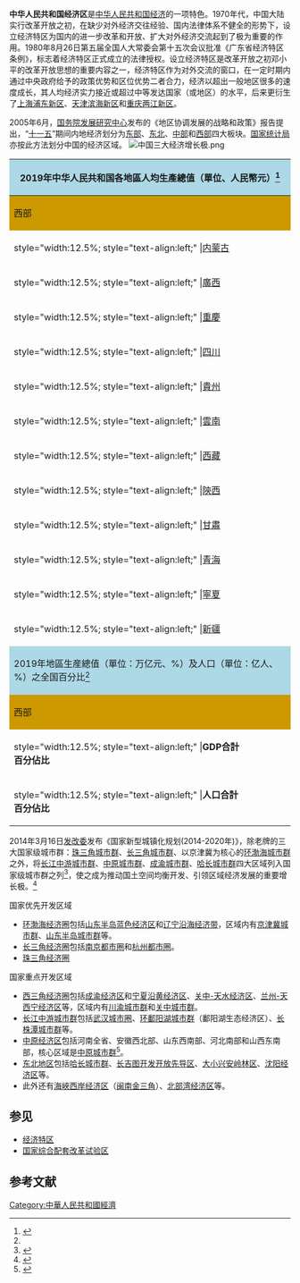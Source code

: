 '''中华人民共和国经济区'''是[[中华人民共和国经济|中华人民共和国经济]]的一项特色。1970年代，中国大陆实行改革开放之初，在缺少对外经济交往经验、国内法律体系不健全的形势下，设立经济特区为国内的进一步改革和开放、扩大对外经济交流起到了极为重要的作用。1980年8月26日第五届全国人大常委会第十五次会议批准《广东省经济特区条例》，标志着经济特区正式成立的法律授权。设立经济特区是改革开放之初邓小平的改革开放思想的重要内容之一，经济特区作为对外交流的窗口，在一定时期内通过中央政府给予的政策优势和区位优势二者合力，经济以超出一般地区很多的速度成长，其人均经济实力接近或超过中等发达国家（或地区）的水平，后来更衍生了[[上海浦东新区|上海浦东新区]]、[[天津滨海新区|天津滨海新区]]和[[重庆|重庆]][[两江新区|两江新区]]。

2005年6月，[[国务院发展研究中心|国务院发展研究中心]]发布的《地区协调发展的战略和政策》报告提出，“[[十一五|十一五]]”期间内地经济划分为[[中国东部经济区|东部]]、[[中国东北地区|东北]]、[[中国中部经济区|中部]]和[[中国西部经济区|西部]]四大板块。[[国家统计局|国家统计局]]亦按此方法划分中国的经济区域。
[[File:中国三大经济增长极.png|thumb]]
{| class="wikitable " 
!style="background-color:lightblue;" colspan="16"|2019年中华人民共和国各地區人均生產總值（單位、人民幣元）<ref name=":0">{{Cite web|title=中華人民共和国国家統計局『中国統計年鑑2020年版』表3-9地区生产总值（2019年）|url=http://www.stats.gov.cn/tjsj/ndsj/2020/indexch.htm|accessdate=2021-09-19|archive-url=https://web.archive.org/web/20210514184044/http://www.stats.gov.cn/tjsj/ndsj/2020/indexch.htm|archive-date=2021-05-14|dead-url=}}</ref>
|-
!colspan="2" style="text-align:center;" style="background-color:#cc9900;" |西部
!colspan="2" style="text-align:center;" style="background-color:#FFFF00;"|中部
!colspan="2" style="text-align:center;" style="background-color:lightgreen;"|東部
!colspan="2" style="text-align:center;" style="background-color:lightpink;"|東北
|-
| style="width:12.5%; style="text-align:left;" |[[内蒙古|内蒙古]]
| style="width:12.5%; style="text-align:right;" |67,851
| style="width:12.5%; style="text-align:left;" |[[山西省|山西]]
| style="width:12.5%; style="text-align:right;" |45,724
| style="width:12.5%; style="text-align:left;" |[[北京市|北京]]
| style="width:12.5%; style="text-align:right;" |164,220
| style="width:12.5%; style="text-align:left;" |[[遼寧省|遼寧]]
| style="width:12.5%; style="text-align:right;" |57,191
|-
| style="width:12.5%; style="text-align:left;" |[[廣西壮族自治区|廣西]]
| style="width:12.5%; style="text-align:right;" |42,964
| style="width:12.5%; style="text-align:left;" |[[河南省|河南]]
| style="width:12.5%; style="text-align:right;" |56,388
| style="width:12.5%; style="text-align:left;" |[[天津市|天津]]
| style="width:12.5%; style="text-align:right;" |90,371
| style="width:12.5%; style="text-align:left;" |[[吉林省|吉林]]
| style="width:12.5%; style="text-align:right;" |43,475
|-
| style="width:12.5%; style="text-align:left;" |[[重慶市|重慶]]
| style="width:12.5%; style="text-align:right;" |75,828
| style="width:12.5%; style="text-align:left;" |[[江西省|江西]]
| style="width:12.5%; style="text-align:right;" |53,164
| style="width:12.5%; style="text-align:left;" |[[河北省|河北]]
| style="width:12.5%; style="text-align:right;" |46,348
| style="width:12.5%; style="text-align:left;" |[[黑龍江省|黑龍江]]
| style="width:12.5%; style="text-align:right;" |36,183
|-
| style="width:12.5%; style="text-align:left;" |[[四川省|四川]]
| style="width:12.5%; style="text-align:right;" |55,774
| style="width:12.5%; style="text-align:left;" |[[安徽省|安徽]]
| style="width:12.5%; style="text-align:right;" |58,496
| style="width:12.5%; style="text-align:left;" |[[山東省|山東]]
| style="width:12.5%; style="text-align:right;" |70,653
| style="width:12.5%; style="text-align:left;" rowspan="9" colspan="2"|
|-
| style="width:12.5%; style="text-align:left;" |[[貴州省|貴州]]
| style="width:12.5%; style="text-align:right;" |46,433
| style="width:12.5%; style="text-align:left;" |[[湖北省|湖北]]
| style="width:12.5%; style="text-align:right;" |77,387
| style="width:12.5%; style="text-align:left;" |[[上海市|上海]]
| style="width:12.5%; style="text-align:right;" |157,279
|-
| style="width:12.5%; style="text-align:left;" |[[雲南省|雲南]]
| style="width:12.5%; style="text-align:right;" |47,944
| style="width:12.5%; style="text-align:left;" |[[湖南省|湖南]]
| style="width:12.5%; style="text-align:right;" |57,540
| style="width:12.5%; style="text-align:left;" |[[江蘇省|江蘇]]
| style="width:12.5%; style="text-align:right;" |123,607
|-
| style="width:12.5%; style="text-align:left;" |[[西藏|西藏]]
| style="width:12.5%; style="text-align:right;" |48,902
| style="width:12.5%; style="text-align:left;" rowspan="6" colspan="2"|
| style="width:12.5%; style="text-align:left;" |[[浙江省|浙江]]
| style="width:12.5%; style="text-align:right;" |107,624
|-
| style="width:12.5%; style="text-align:left;" |[[陝西省|陝西]]
| style="width:12.5%; style="text-align:right;" |66,644
| style="width:12.5%; style="text-align:left;" |[[福建省|福建]]
| style="width:12.5%; style="text-align:right;" |107,139
|-
| style="width:12.5%; style="text-align:left;" |[[甘肅省|甘肅]]
| style="width:12.5%; style="text-align:right;" |32,994
| style="width:12.5%; style="text-align:left;" |[[廣東省|廣東]]
| style="width:12.5%; style="text-align:right;" |94,172
|-
| style="width:12.5%; style="text-align:left;" |[[青海省|青海]]
| style="width:12.5%; style="text-align:right;" |48,981
| style="width:12.5%; style="text-align:left;" |[[海南省|海南]]
| style="width:12.5%; style="text-align:right;" |56,507
|-
| style="width:12.5%; style="text-align:left;" |[[寧夏回族自治区|寧夏]]
| style="width:12.5%; style="text-align:right;" |54,217
| style="width:12.5%; style="text-align:left;" rowspan="2" colspan="2"|
|-
| style="width:12.5%; style="text-align:left;" |[[新疆|新疆]]
| style="width:12.5%; style="text-align:right;" |54,280
|-
! style="background-color:lightblue;" colspan="16"|2019年地區生産總值（單位：万亿元、%）及人口（單位：亿人、%）之全国百分比<ref name=":0" />
|-
!colspan="2" style="text-align:center;" style="background-color:#cc9900;" |西部
!colspan="2" style="text-align:center;" style="background-color:#FFFF00;"|中部
!colspan="2" style="text-align:center;" style="background-color:lightgreen;"|東部
!colspan="2" style="text-align:center;" style="background-color:lightpink;"|東北
|-
| style="width:12.5%; style="text-align:left;" |'''GDP合計<br/>百分佔比'''
| style="width:12.5%; style="text-align:right;" |20.5185<br/>（20.8 %）
| style="width:12.5%; style="text-align:left;" |'''GDP合計<br/>百分佔比'''
| style="width:12.5%; style="text-align:right;" |21.8738<br/>（22.2 %）
| style="width:12.5%; style="text-align:left;" |'''GDP合計<br/>百分佔比'''
| style="width:12.5%; style="text-align:right;" |51.1161<br/>（51.9%）
| style="width:12.5%; style="text-align:left;" |'''GDP合計<br/>百分佔比'''
| style="width:12.5%; style="text-align:right;" |5.0249<br/>（5.1%）
|-
| style="width:12.5%; style="text-align:left;" |'''人口合計<br/>百分佔比'''
| style="width:12.5%; style="text-align:right;" |3.8068<br/>（27.2%）<br/>
| style="width:12.5%; style="text-align:left;" |'''人口合計<br/>百分佔比'''
| style="width:12.5%; style="text-align:right;" |3.7179<br/>（26.6%）<br/>
| style="width:12.5%; style="text-align:left;" |'''人口合計<br/>百分佔比'''
| style="width:12.5%; style="text-align:right;" |5.3957<br/>（38.5%）<br/>
| style="width:12.5%; style="text-align:left;" |'''人口合計<br/>百分佔比'''
| style="width:12.5%; style="text-align:right;" |1.0815<br/>（7.7%）<br/>
|}
2014年3月16日[[发改委|发改委]]发布《国家新型城镇化规划(2014-2020年)》，除老牌的三大国家级城市群：[[珠三角城市群|珠三角城市群]]、[[长三角城市群|长三角城市群]]、以京津冀为核心的[[环渤海经济圈|环渤海城市群]]之外，将[[长江中游城市群|长江中游城市群]]、[[中原城市群|中原城市群]]、[[成渝城市群|成渝城市群]]、[[哈长城市群|哈长城市群]]四大区域列入国家级城市群之列<ref>{{cite web | url=http://www.zyjjw.cn/news/henan/2014-04-16/158010.html | title=中原城市群突出重围 跻身七大国家级城市群" | accessdate=2014-04-21 | archive-date=2020-09-25 | archive-url=https://web.archive.org/web/20200925085126/http://www.zyjjw.cn/news/henan/2014-04-16/158010.html | dead-url=no }}</ref>，使之成为推动国土空间均衡开发、引领区域经济发展的重要增长极。<ref>{{cite web | url=http://news.xinhuanet.com/house/wuxi/2014-03-17/c_119795674_5.htm | title=《国家新型城镇化规划(2014-2020年)》 | accessdate=2014-04-21 | archive-date=2014-05-08 | archive-url=https://web.archive.org/web/20140508233945/http://news.xinhuanet.com/house/wuxi/2014-03-17/c_119795674_5.htm | dead-url=no }}</ref>
; 国家优先开发区域
* [[环渤海经济圈|环渤海经济圈]]包括[[山东半岛蓝色经济区|山东半岛蓝色经济区]]和[[辽宁沿海经济带|辽宁沿海经济带]]，区域内有[[京津冀城市群|京津冀城市群]]、[[山东半岛城市群|山东半岛城市群]]等。
* [[长三角经济圈|长三角经济圈]]包括[[南京都市圈|南京都市圈]]和[[杭州都市圈|杭州都市圈]]。
* [[珠三角经济圈|珠三角经济圈]]
; 国家重点开发区域
* [[西三角经济圈|西三角经济圈]]包括[[成渝经济区|成渝经济区]]和[[宁夏沿黄经济区|宁夏沿黄经济区]]、[[关中-天水经济区|关中-天水经济区]]、[[兰州-天西宁经济区|兰州-天西宁经济区]]等，区域内有[[川渝城市群|川渝城市群]]和[[关中城市群|关中城市群]]。
* [[长江中游城市群|长江中游城市群]]包括[[武汉城市圈|武汉城市圈]]、[[环鄱阳湖城市群|环鄱阳湖城市群]]（鄱阳湖生态经济区）、[[长株潭城市群|长株潭城市群]]等。
* [[中原经济区|中原经济区]]包括河南全省、安徽西北部、山东西南部、河北南部和山西东南部，核心区域是[[中原城市群|中原城市群]]<ref>{{cite web|url=http://finance.sina.com/gb/chinamkt/sinacn/20110309/0112242835.html|title=中原经济区获批 两会后发布规划|publisher=新浪网|date=2011年3月9日|language=zh-hans|accessdate=2016年11月24日|archive-date=2020年11月5日|archive-url=https://web.archive.org/web/20201105025311/http://finance.sina.com/gb/chinamkt/sinacn/20110309/0112242835.html|dead-url=no}}</ref>。
* [[东北地区|东北地区]]包括[[哈长城市群|哈长城市群]]、[[长吉图开发开放先导区|长吉图开发开放先导区]]、[[大小兴安岭林区|大小兴安岭林区]]、[[沈阳经济区|沈阳经济区]]等。
* 此外还有[[海峽西岸经济区|海峽西岸经济区]]（[[闽南金三角|闽南金三角]]）、[[北部湾经济区|北部湾经济区]]等。

==参见==
*[[经济特区|经济特区]]
*[[国家综合配套改革试验区|国家综合配套改革试验区]]
==参考文献==
{{reflist}}
{{中国经济区}}
{{中国国内生产总值}}
{{中国各省级行政区经济}}
[[Category:中華人民共和國經濟|Category:中華人民共和國經濟]]
